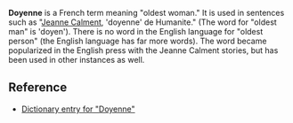 '''Doyenne''' is a French term meaning "oldest woman."  It is used in sentences such as "[[Jeanne Calment]], 'doyenne' de Humanite."  (The word for "oldest man" is 'doyen').  There is no word in the English language for "oldest person" (the English language has far more words).  The word became popularized in the English press with the Jeanne Calment stories, but has been used in other instances as well.

==Reference==

*[http://www.bartleby.com/61/19/D0371900.html Dictionary entry for "Doyenne"]